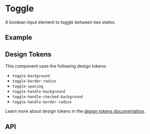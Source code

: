 
<Meta title="Docs/Components/Form/Toggle" />

# Toggle
A boolean input element to toggle between two states.

## Example
<Canvas withSource="open">
  <Story id="components-form-toggle--simple" />
</Canvas>

## Design Tokens
This component uses the following design tokens:

- `toggle-background`
- `toggle-border-radius`
- `toggle-spacing`
- `toggle-handle-background`
- `toggle-handle-checked-background`
- `toggle-handle-border-radius`

Learn more about design tokens in the [design tokens documentation](?path=/story/docs-design-tokens-getting-started--page).

## API
<ArgsTable of={Toggle} />
